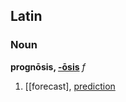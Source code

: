 ==Latin==
===Noun===
'''prognōsis, [[Wiktionary Appendix:Latin third declension|-ōsis]]''' ''f''

#[[forecast], [[prediction]]